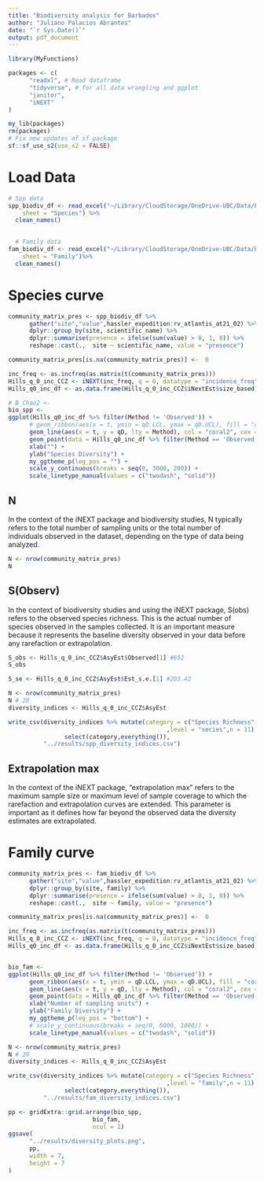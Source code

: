 ```yaml
---
title: "Biodiversity analysis for Barbados"
author: "Juliano Palacios Abrantes"
date: "`r Sys.Date()`"
output: pdf_document
---
```



```r

library(MyFunctions)

packages <- c(
      "readxl", # Read dataframe
      "tidyverse", # for all data wrangling and ggplot
      "janitor",
      "iNEXT"
)

my_lib(packages)
rm(packages)
# Fix new updates of sf package
sf::sf_use_s2(use_s2 = FALSE)
```

# Load Data

```r


# Spp data
spp_biodiv_df <- read_excel("~/Library/CloudStorage/OneDrive-UBC/Data/barbados_deepsea_biodiv/Data/Barbados Deep-Sea Occurrence Data.xlsx", 
    sheet = "Species") %>% 
  clean_names()

  
  # Family data
fam_biodiv_df <- read_excel("~/Library/CloudStorage/OneDrive-UBC/Data/barbados_deepsea_biodiv/Data/Barbados Deep-Sea Occurrence Data.xlsx",
    sheet = "Family")%>% 
  clean_names()
```

# Species curve

```r

community_matrix_pres <- spp_biodiv_df %>% 
      gather("site","value",hassler_expedition:rv_atlantis_at21_02) %>%
      dplyr::group_by(site, scientific_name) %>%
      dplyr::summarise(presence = ifelse(sum(value) > 0, 1, 0)) %>%
      reshape::cast(.,  site ~ scientific_name, value = "presence")

community_matrix_pres[is.na(community_matrix_pres)] <-  0

inc_freq <- as.incfreq(as.matrix(t(community_matrix_pres)))
Hills_q_0_inc_CCZ <- iNEXT(inc_freq, q = 0, datatype = "incidence_freq", nboot = 1, endpoint = 250) # q and qdp is what plots
Hills_q0_inc_df <- as.data.frame(Hills_q_0_inc_CCZ$iNextEst$size_based)

# B_Chao2 <- 
bio_spp <-
ggplot(Hills_q0_inc_df %>% filter(Method != 'Observed')) +
      # geom_ribbon(aes(x = t, ymin = qD.LCL, ymax = qD.UCL), fill = "coral2", alpha = 0.2, show.legend = FALSE) +      
      geom_line(aes(x = t, y = qD, lty = Method), col = "coral2", cex = 1) +
      geom_point(data = Hills_q0_inc_df %>% filter(Method == 'Observed'), aes(x = t, y = qD), col = "coral2", cex = 2) +
      xlab("") +
      ylab("Species Diversity") +
      my_ggtheme_p(leg_pos = "") +
      scale_y_continuous(breaks = seq(0, 3000, 200)) +
      scale_linetype_manual(values = c("twodash", "solid"))

```

## N

In the context of the iNEXT package and biodiversity studies, N typically refers to the total number of sampling units or the total number of individuals observed in the dataset, depending on the type of data being analyzed.

```r
N <- nrow(community_matrix_pres)
N
```


## S(Observ)

In the context of biodiversity studies and using the iNEXT package, S(obs) refers to the observed species richness. This is the actual number of species observed in the samples collected. It is an important measure because it represents the baseline diversity observed in your data before any rarefaction or extrapolation.

```r
S_obs <- Hills_q_0_inc_CCZ$AsyEst$Observed[1] #652
S_obs

S_se <- Hills_q_0_inc_CCZ$AsyEst$Est_s.e.[1] #203.42

N <- nrow(community_matrix_pres)
N # 20
diversity_indices <- Hills_q_0_inc_CCZ$AsyEst

write_csv(diversity_indices %>% mutate(category = c("Species Richness", "Shannon div.", "Simpson div"),
                                             ,level = "secies",n = 11) %>% 
                select(category,everything()),
          "../results/spp_diversity_indices.csv")

```

## Extrapolation max

In the context of the iNEXT package, "extrapolation max" refers to the maximum sample size or maximum level of sample coverage to which the rarefaction and extrapolation curves are extended. This parameter is important as it defines how far beyond the observed data the diversity estimates are extrapolated.


# Family curve

```r

community_matrix_pres <- fam_biodiv_df %>% 
      gather("site","value",hassler_expedition:rv_atlantis_at21_02) %>%
      dplyr::group_by(site, family) %>%
      dplyr::summarise(presence = ifelse(sum(value) > 0, 1, 0)) %>%
      reshape::cast(.,  site ~ family, value = "presence")

community_matrix_pres[is.na(community_matrix_pres)] <-  0

inc_freq <- as.incfreq(as.matrix(t(community_matrix_pres)))
Hills_q_0_inc_CCZ <- iNEXT(inc_freq, q = 0, datatype = "incidence_freq", nboot = 1, endpoint = 250) # q and qdp is what plots
Hills_q0_inc_df <- as.data.frame(Hills_q_0_inc_CCZ$iNextEst$size_based)


bio_fam <-
ggplot(Hills_q0_inc_df %>% filter(Method != 'Observed')) +
      geom_ribbon(aes(x = t, ymin = qD.LCL, ymax = qD.UCL), fill = "coral2", alpha = 0.2, show.legend = FALSE) +      
      geom_line(aes(x = t, y = qD, lty = Method), col = "coral2", cex = 1) +
      geom_point(data = Hills_q0_inc_df %>% filter(Method == 'Observed'), aes(x = t, y = qD), col = "coral2", cex = 2) +
      xlab("Number of sampling units") +
      ylab("Family Diversity") +
      my_ggtheme_p(leg_pos = "bottom") +
      # scale_y_continuous(breaks = seq(0, 6000, 1000)) +
      scale_linetype_manual(values = c("twodash", "solid"))


```

```r
N <- nrow(community_matrix_pres)
N # 20
diversity_indices <- Hills_q_0_inc_CCZ$AsyEst

write_csv(diversity_indices %>% mutate(category = c("Species Richness", "Shannon div.", "Simpson div"),
                                             ,level = "family",n = 11) %>% 
                select(category,everything()),
          "../results/fam_diversity_indices.csv")

```

```r

pp <- gridExtra::grid.arrange(bio_spp,
                        bio_fam,
                        ncol = 1)
ggsave(
      "../results/diversity_plots.png",
      pp,
      width = 7,
      height = 7
)


```

